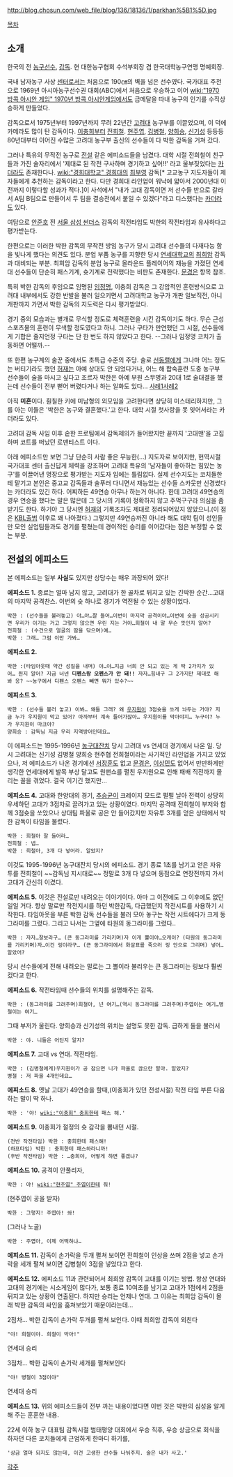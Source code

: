 http://blog.chosun.com/web_file/blog/136/18136/1/parkhan%5B1%5D.jpg

[[목차]]

== 소개 ==
한국의 전 [[농구]]선수, [[감독]]. 현 대한농구협회 수석부회장 겸 한국대학농구연맹 명예회장.

국내 남자농구 사상 [[센터]]로서는 처음으로 190㎝의 벽을 넘은 선수였다. 국가대표 주전으로 1969년 아시아농구선수권 대회(ABC)에서 처음으로 우승하고 이어 [[wiki:"1970 방콕 아시안 게임" 1970년 방콕 아시안게임]]에서도 금메달을 따내 농구의 인기를 수직상승하게 만들었다.
 
감독으로서 1975년부터 1997년까지 무려 22년간 [[고려대]] 농구부를 이끌었으며, 이 덕에 카메라도 많이 탄 감독이다. [[이충희]]부터 [[전희철]]. [[현주엽]], [[김병철]], [[양희승]], [[신기성]] 등등등 80년대부터 이어진 수많은 고려대 농구부 출신의 선수들이 다 박한 감독을 거쳐 갔다. 

그러나 특유의 무작전 농구로 [[전설]] 같은 에피소드들을 남겼다. 대학 시절 전희철이 친구들과 가진 술자리에서 '제대로 된 작전 구사하며 경기하고 싶어!!' 라고 울부짖었다는 [[카더라]]도 존재한다나. [[wiki:"경희대학교" 경희대]]의 [[최부영]] 감독[* 고교농구 지도자들이 제자들에게 추천하는 감독이라고 한다. 다만 경희대 라인업이 워낙에 얇아서 2000년대 이전까지 이렇다할 성과가 적다.]이 사석에서 "내가 고대 감독이면 저 선수들 반으로 갈라서 A팀 B팀으로 만들어서 두 팀을 결승전에서 붙일 수 있겠다"라고 디스했다는 [[카더라]]도 있다.

여담으로 [[안준호]] 전 [[서울 삼성 썬더스]] 감독의 작전타임도 박한의 작전타임과 유사하다고 평가받는다.  

한편으로는 이러한 박한 감독의 무작전 방임 농구가 당시 고려대 선수들의 다재다능 함을 빛나게 했다는 의견도 있다. 분업 부품 농구를 지향한 당시 [[연세대학교]]의 [[최희암]] 감독과 대비되는 부분. 최희암 감독의 분업 농구로 올라운드 플레이어의 재능을 가졌던 연세대 선수들이 단순히 패스기계, 슛기계로 전락했다는 비판도 존재한다. [[문경은]] 항목 참조.

특히 박한 감독의 후임으로 임명된 [[임정명]], 이충희 감독은 그 강압적인 훈련방식으로 고려대 내부에서도 강한 반발을 불러 일으키면서 고려대학교 농구가 개판 일보직전, 아니 개판까지 가면서 박한 감독의 지도력은 다시 평가받았다.

경기 중의 모습과는 별개로 무식할 정도로 체력훈련을 시킨 감독이기도 하다. 무슨 근성 스포츠물의 훈련이 무색할 정도였다고 하니. 그러나 구타가 만연했던 그 시절, 선수들에게 기합은 줄지언정 구타는 단 한 번도 하지 않았다고 한다. --그러나 임정명 코치가 출동하면 어떨까.--

또 한편 농구계의 술꾼 중에서도 초특급 수준의 주당. 술로 [[선동렬]]에게 그나마 어느 정도는 버티기라도 했던 [[허재]]는 아예 상대도 안 되었다거나, 어느 해 합숙훈련 도중 농구부 선수들이 술을 마시고 싶다고 조르자 박한은 아예 부원 스무명과 20대 1로 술대결을 했는데 선수들이 전부 뻗어 버렸다거나 하는 일화도 있다... [http://news.naver.com/main/read.nhn?mode=LSD&mid=sec&sid1=107&oid=021&aid=0002035691 사례1][http://news.naver.com/main/read.nhn?mode=LSD&mid=sec&sid1=107&oid=021&aid=0000135810 사례2] 

아직 '''미혼'''이다. 훤칠한 키에 미남형의 외모임을 고려한다면 상당히 미스테리하지만, 그를 아는 이들은 '박한은 농구와 결혼했다.'고 한다. 대학 시절 첫사랑을 못 잊어서라는 카더라도 있다. 

고려대 감독 사임 이후 숱한 프로팀에서 감독제의가 들어왔지만 끝까지 '고대맨'을 고집하며 코트를 떠났던 로맨티스트 이다. 

아래 에피소드만 보면 그냥 단순히 사람 좋은 무능한(...) 지도자로 보이지만, 현역시절 국가대표 센터 출신답게 체력을 강조하며 고려대 특유의 '남자들이 좋아하는 힘있는 농구'를 이끌어낸 명장으로 평가받는 지도자 임에는 틀림없다. 실제 선수지도는 코치들한테 맡기고 본인은 중고교 감독들과 술푸러 다니면서 재능있는 선수들 스카웃만 신경썼다는 카더라도 있긴 하다. 어찌하든 49연승 아무나 하는거 아니다. 한데 고려대 49연승의 경우 연승을 했다는 말은 많은데 그 당시의 기록이 정확하지 않고 주먹구구라 의심을 좀 받기도 한다. 하기야 그 당시엔 [[허재]]의 기록조차도 제대로 정리되어있지 않았으니.(이 점은 [[KBL]]출범 이후로 꽤 나아졌다.) 그렇지만 49연승까진 아니라 해도 대학 팀이 성인들만 모인 실업팀들과도 경기를 펼쳤는데 경이적인 승리를 이어갔다는 점은 부정할 수 없는 부분.   

== 전설의 에피소드 ==
본 에피소드는 일부 '''사실'''도 있지만 상당수는 매우 과장되어 있다!

'''에피소드 1.'''
종료는 얼마 남지 않고, 고려대가 한 골차로 뒤지고 있는 긴박한 순간…고대의 마지막 공격찬스. 이번의 슛 하나로 경기가 역전될 수 있는 상황이었다.

 박한 : (선수들을 불러놓고) 야…야…잘 들어…이번이 마지막 공격이야…이번에 슛을 성공시키면 우리가 이기는 거고 그렇지 않으면 우린 지는 거야…희철이 내 말 무슨 뜻인지 알어?
 전희철 : (수건으로 얼굴의 땀을 닦으며)예…
 박한 : 그래… 그럼 이만 가봐…

'''에피소드 2.'''
 박한 :(타임아웃때 약간 성질을 내며) 야…야…지금 너희 안 되고 있는 게 딱 2가지가 있어… 뭔지 알어? 지금 너넨 '''디펜스랑 오펜스가 안 돼!!''' 자자…힘내구 그 2가지만 제대로 해봐 응? ~~농구에서 디펜스 오펜스 빼면 뭐가 있수?~~

'''에피소드 3.'''
 박한 : (선수들 불러 놓고) 이봐… 왜들 그래? 왜 [[우지원]]이 3점슛을 쏘게 놔두는 거야? 지금 누가 우지원이 막고 있어? 아까부터 계속 들어가잖아… 우지원이를 막아야지… 누구야? 누가 우지원이 마크야?
 양희승 : 감독님 지금 우리 지역방어인데요… 

이 에피소드는 1995-1996년 [[농구대잔치]] 당시 고려대 vs 연세대 경기에서 나온 일. 당시 고려대는 신기성 김병철 양희승 현주협 전희철이라는 사기적인 라인업을 가지고 있었으나, 저 에피소드가 나온 경기에선 [[서장훈]]도 없고 [[문경은]], [[이상민]]도 없어서 만만하게만 생각한 연세대에게 발목 부상 달고도 원맨쇼를 펼친 우지원으로 인해 패배 직전까지 몰리는 꼴을 겪었다. 결국 이기긴 했지만...

'''에피소드 4.'''
고대와 한양대의 경기, [[추승균]]이 크레이지 모드로 펄펄 날아 전력이 상당히 우세하던 고대가 3점차로 끌려가고 있는 상황이였다. 마지막 공격때 전희철이 부저와 함께 3점슛을 쏘았으나 상대팀 파울로 공은 안 들어갔지만 자유투 3개를 얻은 상태에서 박한 감독이 타임을 불렀다.

 박한 : 희철아 잘 들어라…
 전희철 : 넵…
 박한 : 희철아, 3개 다 넣어라. 알았지? 

이것도 1995-1996년 농구대잔치 당시의 에피소드. 경기 종료 1초를 남기고 얻은 자유투를 전희철이 ~~감독님 지시대로~~ 정말로 3개 다 넣으며 동점으로 연장전까지 가서 고대가 간신히 이겼다.

'''에피소드 5.'''
이것은 전설로만 내려오는 이야기이다. 아마 그 이전에도 그 이후에도 없던 일일 거다. 항상 말로만 작전지시를 하던 박한감독, 다급했던지 작전시트를 사용하기 시작한다. 타임아웃을 부른 박한 감독 선수들을 불러 모아 놓구는 작전 시트에다가 크게 동그라미를 그렸다. 그리고 나서는 그옆에 타원의 동그라미를 그렸다..

 박한 : 자자…잘보라구… (큰 동그라미를 가리키며)자 이게 뽈이야…오케이? (타원의 동그라미를 가리키며)자…이건 링이라구… (큰 동그라미에서 화살표를 죽으러 링 안으로 그리며) 넣어…알았어?

당시 선수들에게 전해 내려오는 말로는 그 뽈이라 불리우는 큰 동그라미는 링보다 훨씬 컸다고 한다.

'''에피소드 6.'''
작전타임때 선수들의 위치를 설명해주는 감독.

 박한 : (동그라미를 그려주며)희철아, 넌 여기…(역시 동그라미를 그려주며)주엽이는 여기…병철이는 여기…

그때 부저가 울린다. 양희승과 신기성의 위치는 설명도 못한 감독. 급하게 둘을 불러서

 박한 : 야. 니들은 어딘지 알지?

'''에피소드 7.'''
고대 vs 연대. 작전타임.

 박한 : (김병철에게)우지원이가 공 잡으면 니가 파울로 끊으란 말야. 알았지?
 병철 : 저 파울 4개인데요…

'''에피소드 8.'''
옛날 고대가 49연승을 할때,(이충희가 있던 전성시절) 작전 타임 부른 다음 하는 말이 딱 하나.

 박한 : '야! [[wiki:"이충희" 충희]]한테 패스 해.'

'''에피소드 9.'''
이충희가 절정의 슛 감각을 뽐내던 시절.

 (전반 작전타임) 박한 : 충희한테 패스해!
 (하프타임) 박한 : 충희한테 패스하라니까!
 (후반 작전타임) 박한 : …충희야, 어떻게 하면 좋겠냐?

'''에피소드 10.'''
공격이 안풀리자,

 박한 : 야! [[wiki:"현주엽" 주엽이]]한테 줘!

(현주엽이 공을 받자)

 박한 : 그렇지! 주엽아! 쏴!

(그러나 노골)

 박한 : 주엽아, 이제 어떡하냐…

'''에피소드 11.'''
감독이 손가락을 두개 펼쳐 보이면 전희철이 인상을 쓰며 2점을 넣고 손가락을 세개 펼쳐 보이면 김병철이 3점을 넣었다고 한다.

'''에피소드 12.'''
에피소드 11과 관련되어서 최희암 감독이 고대를 이기는 방법. 항상 연대와 고대의 경기에는 시소게임이 많다가, 보통 종료 10여초를 남기고 고대가 1점에서 2점을 뒤지고 있는 상황이 연출된다. 하지만 승리는 언제나 연대. 그 이유는 최희암 감독이 몰래 박한 감독의 싸인을 훔쳐보았기 때문이라는데…

2점차… 박한 감독이 손가락 두개를 펼쳐 보인다. 이때 최희암 감독이 외친다

 "야! 희철이야. 희철이 막아!"

연세대 승리

3점차… 박한 감독이 손가락 세개를 펼쳐보인다

 "야! 병철이 3점이야"
 
연세대 승리 

'''에피소드 13.'''
위의 에피소드들이 전부 까는 내용이었다면 이번 것은 박한의 심성을 알게 해 주는 훈훈한 내용.

22세 이하 농구 대표팀 감독시절 범태평양 대회에서 우승 직후, 우승 상금으로 회식을 하자던 다른 코치들에게 근엄하게 한마디 하기를,

 '상금 얼마 되지도 않는데, 이건 고생한 선수들 나눠주지. 술은 내가 사고.'

[[각주]]
